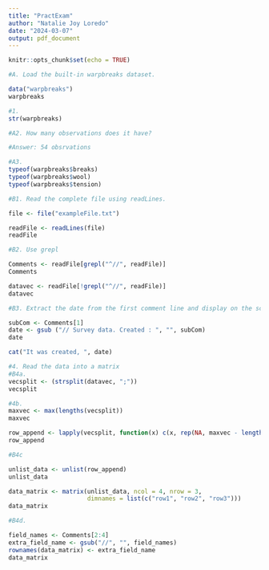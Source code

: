 ```yaml
---
title: "PractExam"
author: "Natalie Joy Loredo"
date: "2024-03-07"
output: pdf_document
---
```


```r
knitr::opts_chunk$set(echo = TRUE)
```

```r
#A. Load the built-in warpbreaks dataset.

data("warpbreaks")
warpbreaks

```

```r
#1. 
str(warpbreaks)
```

```r
#A2. How many observations does it have? 

#Answer: 54 obsrvations

```

```r
#A3.
typeof(warpbreaks$breaks)
typeof(warpbreaks$wool)
typeof(warpbreaks$tension)

```

```r
#B1. Read the complete file using readLines.

file <- file("exampleFile.txt")

readFile <- readLines(file)
readFile

```

```r
#B2. Use grepl

Comments <- readFile[grepl("^//", readFile)]
Comments 

datavec <- readFile[!grepl("^//", readFile)]
datavec
```

```r
#B3. Extract the date from the first comment line and display on the screen “It was created data.”

subCom <- Comments[1]
date <- gsub ("// Survey data. Created : ", "", subCom)
date 

cat("It was created, ", date)

```

```r
#4. Read the data into a matrix
#B4a.
vecsplit <- (strsplit(datavec, ";"))
vecsplit

```

```r
#4b.
maxvec <- max(lengths(vecsplit))
maxvec

row_append <- lapply(vecsplit, function(x) c(x, rep(NA, maxvec - length(x))))
row_append

```

```r
#B4c

unlist_data <- unlist(row_append)
unlist_data

data_matrix <- matrix(unlist_data, ncol = 4, nrow = 3, 
                      dimnames = list(c("row1", "row2", "row3")))
data_matrix

```

```r
#B4d.

field_names <- Comments[2:4]
extra_field_name <- gsub("//", "", field_names)
rownames(data_matrix) <- extra_field_name
data_matrix

```
  
